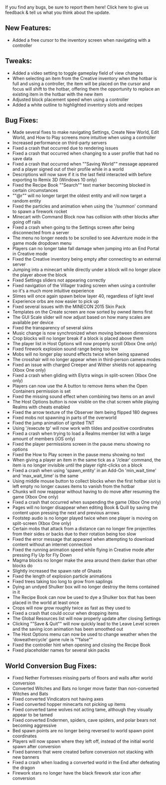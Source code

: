 If you find any bugs, be sure to report them here! Click here to give us feedback & tell us what you think about the update.

  
## **New Features:**

-   Added a free cursor to the inventory screen when navigating with a controller

  
## **Tweaks:**

-   Added a video setting to toggle gameplay field of view changes
-   When selecting an item from the Creative inventory when the hotbar is full and using a controller, the item will be placed on the cursor and focus will shift to the hotbar, offering them the opportunity to replace an existing item in the hotbar with the new item
-   Adjusted block placement speed when using a controller
-   Added a white outline to highlighted inventory slots and recipes

  
## **Bug Fixes:**

-   Made several fixes to make navigating Settings, Create New World, Edit World, and How to Play screens more intuitive when using a controller
-   Increased performance on third-party servers
-   Fixed a crash that occurred due to rendering issues
-   Fixed a crash that occurred when changing to a user profile that had no save data
-   Fixed a crash that occurred when ""Saving World"" message appeared and a player signed out of their profile while in a world
-   Descriptions will now save if it is the last field interacted with before exporting to Remix 3D (Windows 10 only)
-   Fixed the Recipe Book ""Search"" text marker becoming blocked in certain circumstances
-   ""@r"" will no longer target the oldest entity and will now target a random entity
-   Fixed the particles and animation when using the '/summon' command to spawn a firework rocket
-   Minecart with Command Block now has collision with other blocks after going off rails
-   Fixed a crash when going to the Settings screen after being disconnected from a server
-   The menu no longer needs to be scrolled to see Adventure mode in the game mode dropdown menu
-   Players can no longer take fall damage when jumping into an End Portal in Creative mode
-   Fixed the Creative inventory being empty after connecting to an external server
-   Jumping into a minecart while directly under a block will no longer place the player above the block
-   Fixed Settings sliders not appearing correctly
-   Fixed navigation of the Villager trading screen when using a controller so it's a much more intuitive experience
-   Slimes will once again spawn below layer 40, regardless of light level
-   Experience orbs are now easier to pick up
-   Fixed several issues with the MINECON 2015 Skin Pack
-   Templates on the Create screen are now sorted by owned items first
-   The GUI Scale slider will now adjust based on how many scales are available per device
-   Fixed the transparency of several skins
-   Music change is now synchronized when moving between dimensions
-   Crop blocks will no longer break if a block is placed above them
-   The player list in Host Options will now properly scroll (Xbox One only)
-   Fixed firework explosion sound range being too low
-   Mobs will no longer play sound effects twice when being spawned
-   The crosshair will no longer appear when in third-person camera modes
-   Fixed an issue with charged Creeper and Wither shields not appearing (Xbox One only)
-   Fixed a crash when gliding with Elytra wings in split-screen (Xbox One only)
-   Players can now use the A button to remove items when the Open Containers permission is set
-   Fixed the missing sound effect when combining two items on an anvil
-   The Host Options button is now visible on the chat screen while playing Realms with cheats enabled
-   Fixed the arrow texture of the Observer item being flipped 180 degrees
-   Fixed mobs not spawning in parts of the overworld
-   Fixed the jump animation of ignited TNT
-   Using '/execute tp' will now work with tildes and positive coordinates
-   Fixed a crash when trying to load a Realms member list with a large amount of members (iOS only)
-   Fixed the player permissions screen in the pause menu showing no options
-   Fixed the How to Play screen in the pause menu showing no text
-   When giving a player an item in the same tick as a '/clear' command, the item is no longer invisible until the player right-clicks on a block
-   Fixed a crash when using 'spawn\_entity' in an Add-On 'min\_wait\_time' and 'max\_wait\_time' is the same
-   Using middle mouse button to collect blocks when the first hotbar slot is left empty no longer causes items to vanish from the hotbar
-   Chunks will now reappear without having to do move after resuming the game (Xbox One only)
-   Fixed a crash that occurred when suspending the game (Xbox One only)
-   Pages will no longer disappear when editing Book & Quill by saving the content upon pressing the next and previous arrows
-   Footstep audio is no longer played twice when one player is moving on split-screen (Xbox One only)
-   Certain mobs that attack from a distance can no longer fire projectiles from their sides or backs due to their rotation being too slow
-   Fixed the error message that appeared when attempting to download content without an internet connection
-   Fixed the running animation speed while flying in Creative mode after pressing Fly Up for Fly Down
-   Magma blocks no longer make the area around them darker than other blocks do
-   Slightly increased the spawn rate of Ghasts
-   Fixed the length of explosion particle animations
-   Fixed trees taking too long to grow from saplings
-   Dying an undyed Shulker box will no longer destroy the items contained in it
-   The Recipe Book can now be used to dye a Shulker box that has been placed in the world at least once
-   Crops will now grow roughly twice as fast as they used to
-   Fixed a crash that could occur when dropping items
-   The Global Resources list will now properly update after closing Settings
-   Clicking ""Save & Quit"" will now quickly lead to the Leave Level screen and the saving icon animation has been smoothed out
-   The Host Options menu can now be used to change weather when the 'doweathercycle' game rule is ""false""
-   Fixed the controller hint when opening and closing the Recipe Book
-   Fixed placeholder names for several skin packs

  
## **World Conversion Bug Fixes:**

-   Fixed Nether Fortresses missing parts of floors and walls after world conversion
-   Converted Witches and Bats no longer move faster than non-converted Witches and Bats
-   Fixed converted Vindicators not having axes
-   Fixed converted hopper minecarts not picking up items
-   Fixed converted tame wolves not acting tame, although they visually appear to be tamed
-   Fixed converted Endermen, spiders, cave spiders, and polar bears not becoming aggressive
-   Bed spawn points are no longer being reversed to world spawn point coordinates
-   Players will now spawn where they left off, instead of the initial world spawn after conversion
-   Fixed banners that were created before conversion not stacking with new banners
-   Fixed a crash when loading a converted world in the End after defeating the dragon
-   Firework stars no longer have the black firework star icon after conversion